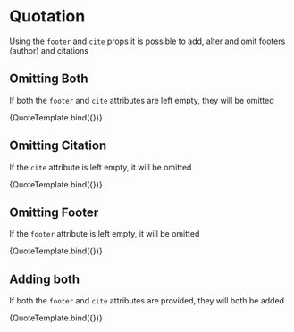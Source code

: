 
<Meta title="Components/Quotation/Source" component={Quotation} />


# Quotation

Using the `footer` and `cite` props it is possible to add, alter and omit footers (author) and citations

## Omitting Both

If both the `footer` and `cite` attributes are left empty, they will be omitted

<Canvas>
  <Story
    name="NoSource"
    args={{
      children: 'Yeah, I said it, and you can quote me on that!',
      reverseQuote: false,
      reverseSource: false,
      footer: '',
      cite: '',
    }}
  >
    {QuoteTemplate.bind({})}
  </Story>
</Canvas>

## Omitting Citation

If the `cite` attribute is left empty, it will be omitted

<Canvas>
  <Story
    name="NoCite"
    args={{
      children: 'Yeah, I said it, and you can quote me on that!',
      reverseQuote: false,
      reverseSource: false,
      footer: 'quote from man quoted',
      cite: '',
    }}
  >
    {QuoteTemplate.bind({})}
  </Story>
</Canvas>

## Omitting Footer

If the `footer` attribute is left empty, it will be omitted

<Canvas>
  <Story
    name="NoFooter"
    args={{
      children: 'Yeah, I said it, and you can quote me on that!',
      reverseQuote: false,
      reverseSource: false,
      footer: '',
      cite: 'journal',
    }}
  >
    {QuoteTemplate.bind({})}
  </Story>
</Canvas>

## Adding both

If both the `footer` and `cite` attributes are provided, they will both be added

<Canvas>
  <Story
    name="Source"
    args={{
      children: 'Yeah, I said it, and you can quote me on that!',
      reverseQuote: false,
      reverseSource: false,
      footer: 'quote from man quoted',
      cite: 'journal',
    }}
  >
    {QuoteTemplate.bind({})}
  </Story>
</Canvas>
